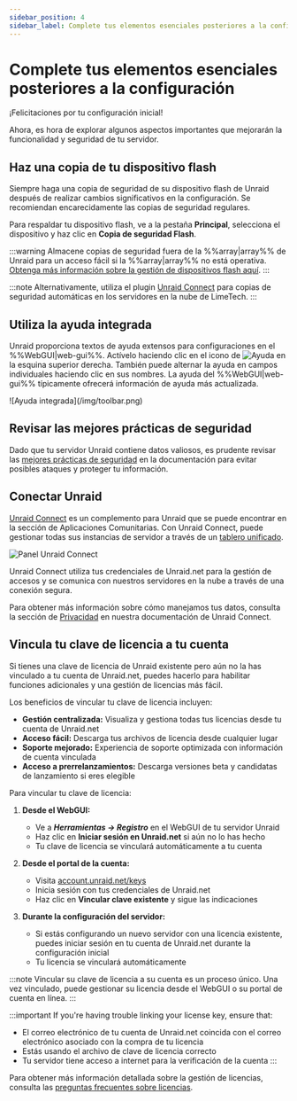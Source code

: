```yaml
---
sidebar_position: 4
sidebar_label: Complete tus elementos esenciales posteriores a la configuración
---
```


# Complete tus elementos esenciales posteriores a la configuración

¡Felicitaciones por tu configuración inicial!

Ahora, es hora de explorar algunos aspectos importantes que mejorarán la funcionalidad y seguridad de tu servidor.

## Haz una copia de tu dispositivo flash

Siempre haga una copia de seguridad de su dispositivo flash de Unraid después de realizar cambios significativos en la configuración. Se recomiendan encarecidamente las copias de seguridad regulares.

Para respaldar tu dispositivo flash, ve a la pestaña **Principal**, selecciona el dispositivo y haz clic en **Copia de seguridad Flash**.

:::warning
Almacene copias de seguridad fuera de la %%array|array%% de Unraid para un acceso fácil si la %%array|array%% no está operativa. [Obtenga más información sobre la gestión de dispositivos flash aquí](../../system-administration/maintain-and-update/changing-the-flash-device.mdx).
:::

:::note
Alternativamente, utiliza el plugin [Unraid Connect](../../../unraid-connect/overview-and-setup.mdx) para copias de seguridad automáticas en los servidores en la nube de LimeTech.
:::

## Utiliza la ayuda integrada

Unraid proporciona textos de ayuda extensos para configuraciones en el %%WebGUI|web-gui%%. Actívelo haciendo clic en el icono de ![Ayuda](/img/helpicon.png) en la esquina superior derecha. También puede alternar la ayuda en campos individuales haciendo clic en sus nombres. La ayuda del %%WebGUI|web-gui%% típicamente ofrecerá información de ayuda más actualizada.

<div style={{ margin: 'auto', maxWidth: '500px'}}>
  ![Ayuda integrada](/img/toolbar.png)
</div>

## Revisar las mejores prácticas de seguridad

Dado que tu servidor Unraid contiene datos valiosos, es prudente revisar las [mejores prácticas de seguridad](../../system-administration/secure-your-server/security-fundamentals.mdx) en la documentación para evitar posibles ataques y proteger tu información.

## Conectar Unraid

[Unraid Connect](../../../unraid-connect/overview-and-setup.mdx) es un complemento para Unraid que se puede encontrar en la sección de Aplicaciones Comunitarias. Con Unraid Connect, puede gestionar todas sus instancias de servidor a través de un [tablero unificado](https://connect.myunraid.net/).

![Panel Unraid Connect](/img/unraidconnectdashboard.png)

Unraid Connect utiliza tus credenciales de Unraid.net para la gestión de accesos y se comunica con nuestros servidores en la nube a través de una conexión segura.

Para obtener más información sobre cómo manejamos tus datos, consulta la sección de [Privacidad](../../../unraid-connect/overview-and-setup.mdx#data-collection-and-privacy) en nuestra documentación de Unraid Connect.

## Vincula tu clave de licencia a tu cuenta

Si tienes una clave de licencia de Unraid existente pero aún no la has vinculado a tu cuenta de Unraid.net, puedes hacerlo para habilitar funciones adicionales y una gestión de licencias más fácil.

Los beneficios de vincular tu clave de licencia incluyen:

- **Gestión centralizada:** Visualiza y gestiona todas tus licencias desde tu cuenta de Unraid.net
- **Acceso fácil:** Descarga tus archivos de licencia desde cualquier lugar
- **Soporte mejorado:** Experiencia de soporte optimizada con información de cuenta vinculada
- **Acceso a prerrelanzamientos:** Descarga versiones beta y candidatas de lanzamiento si eres elegible

Para vincular tu clave de licencia:

1. **Desde el WebGUI:**
   - Ve a ***Herramientas → Registro*** en el WebGUI de tu servidor Unraid
   - Haz clic en **Iniciar sesión en Unraid.net** si aún no lo has hecho
   - Tu clave de licencia se vinculará automáticamente a tu cuenta

2. **Desde el portal de la cuenta:**
   - Visita [account.unraid.net/keys](https://account.unraid.net/keys)
   - Inicia sesión con tus credenciales de Unraid.net
   - Haz clic en **Vincular clave existente** y sigue las indicaciones

3. **Durante la configuración del servidor:**
   - Si estás configurando un nuevo servidor con una licencia existente, puedes iniciar sesión en tu cuenta de Unraid.net durante la configuración inicial
   - Tu licencia se vinculará automáticamente

:::note
Vincular su clave de licencia a su cuenta es un proceso único. Una vez vinculado, puede gestionar su licencia desde el WebGUI o su portal de cuenta en línea.
:::

:::important
If you're having trouble linking your license key, ensure that:

- El correo electrónico de tu cuenta de Unraid.net coincida con el correo electrónico asociado con la compra de tu licencia
- Estás usando el archivo de clave de licencia correcto
- Tu servidor tiene acceso a internet para la verificación de la cuenta
  :::

Para obtener más información detallada sobre la gestión de licencias, consulta las [preguntas frecuentes sobre licencias](../../troubleshooting/licensing-faq.mdx).
